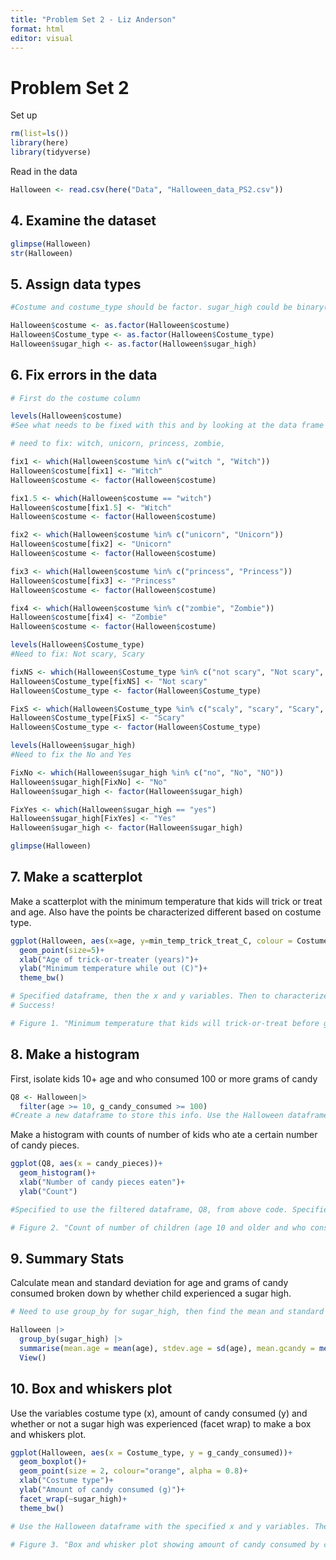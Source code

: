 ```yaml
---
title: "Problem Set 2 - Liz Anderson"
format: html
editor: visual
---
```


# Problem Set 2

Set up

```r
rm(list=ls())
library(here)
library(tidyverse)
```

Read in the data

```r
Halloween <- read.csv(here("Data", "Halloween_data_PS2.csv"))
```

## 4. Examine the dataset

```r
glimpse(Halloween)
str(Halloween)

```

## 5. Assign data types

```r
#Costume and costume_type should be factor. sugar_high could be binary(logical) or factor

Halloween$costume <- as.factor(Halloween$costume)
Halloween$Costume_type <- as.factor(Halloween$Costume_type)
Halloween$sugar_high <- as.factor(Halloween$sugar_high)
```

## 6. Fix errors in the data

```r
# First do the costume column

levels(Halloween$costume) 
#See what needs to be fixed with this and by looking at the data frame and using command F due to how many levels there are. 

# need to fix: witch, unicorn, princess, zombie, 

fix1 <- which(Halloween$costume %in% c("witch ", "Witch"))
Halloween$costume[fix1] <- "Witch"
Halloween$costume <- factor(Halloween$costume)

fix1.5 <- which(Halloween$costume == "witch")
Halloween$costume[fix1.5] <- "Witch"
Halloween$costume <- factor(Halloween$costume)

fix2 <- which(Halloween$costume %in% c("unicorn", "Unicorn"))
Halloween$costume[fix2] <- "Unicorn"
Halloween$costume <- factor(Halloween$costume)

fix3 <- which(Halloween$costume %in% c("princess", "Princess"))
Halloween$costume[fix3] <- "Princess"
Halloween$costume <- factor(Halloween$costume)

fix4 <- which(Halloween$costume %in% c("zombie", "Zombie"))
Halloween$costume[fix4] <- "Zombie"
Halloween$costume <- factor(Halloween$costume)
```

```r
levels(Halloween$Costume_type)
#Need to fix: Not scary, Scary

fixNS <- which(Halloween$Costume_type %in% c("not scary", "Not scary", "notscary"))
Halloween$Costume_type[fixNS] <- "Not scary"
Halloween$Costume_type <- factor(Halloween$Costume_type)

FixS <- which(Halloween$Costume_type %in% c("scaly", "scary", "Scary", "scary "))
Halloween$Costume_type[FixS] <- "Scary"
Halloween$Costume_type <- factor(Halloween$Costume_type)
```

```r
levels(Halloween$sugar_high)
#Need to fix the No and Yes

FixNo <- which(Halloween$sugar_high %in% c("no", "No", "NO"))
Halloween$sugar_high[FixNo] <- "No"
Halloween$sugar_high <- factor(Halloween$sugar_high)

FixYes <- which(Halloween$sugar_high == "yes")
Halloween$sugar_high[FixYes] <- "Yes"
Halloween$sugar_high <- factor(Halloween$sugar_high)
```

```r
glimpse(Halloween)
```

## 7. Make a scatterplot

Make a scatterplot with the minimum temperature that kids will trick or treat and age. Also have the points be characterized different based on costume type.

```r
ggplot(Halloween, aes(x=age, y=min_temp_trick_treat_C, colour = Costume_type, shape = Costume_type))+
  geom_point(size=5)+
  xlab("Age of trick-or-treater (years)")+
  ylab("Minimum temperature while out (C)")+
  theme_bw()

# Specified dataframe, then the x and y variables. Then to characterize the points shape and color by another variable (Costume_type). Then specified point size. Next customized the x and y variable titles, then finally got rid of the gray background. 
# Success!

# Figure 1. "Minimum temperature that kids will trick-or-treat before going home as a function of each child’s age and costume type."
```

## 8. Make a histogram

First, isolate kids 10+ age and who consumed 100 or more grams of candy

```r
Q8 <- Halloween|>
  filter(age >= 10, g_candy_consumed >= 100)
#Create a new dataframe to store this info. Use the Halloween dataframe. Filter based on age and grams of candy consumed so only returns the rows with values that meet the rules specified. 
```

Make a histogram with counts of number of kids who ate a certain number of candy pieces.

```r
ggplot(Q8, aes(x = candy_pieces))+
  geom_histogram()+
  xlab("Number of candy pieces eaten")+
  ylab("Count")

#Specified to use the filtered dataframe, Q8, from above code. Specified the x variable is candy pieces (only need to say the x variable for a histogram). Then told R to plot a histogram and what to name the x and y axes.

# Figure 2. "Count of number of children (age 10 and older and who consumed at least 100 grams of candy) eating different numbers of pieces of candy."
```

## 9. Summary Stats

Calculate mean and standard deviation for age and grams of candy consumed broken down by whether child experienced a sugar high.

```r
# Need to use group_by for sugar_high, then find the mean and standard deviation for the two variables

Halloween |>
  group_by(sugar_high) |>
  summarise(mean.age = mean(age), stdev.age = sd(age), mean.gcandy = mean(g_candy_consumed), stdev.gcandy = sd(g_candy_consumed)) |>
  View()

```

## 10. Box and whiskers plot

Use the variables costume type (x), amount of candy consumed (y) and whether or not a sugar high was experienced (facet wrap) to make a box and whiskers plot.

```r
ggplot(Halloween, aes(x = Costume_type, y = g_candy_consumed))+
  geom_boxplot()+
  geom_point(size = 2, colour="orange", alpha = 0.8)+
  xlab("Costume type")+
  ylab("Amount of candy consumed (g)")+
  facet_wrap(~sugar_high)+
  theme_bw()

# Use the Halloween dataframe with the specified x and y variables. Then add a boxplot and points from the dataframe, with the specified size, color, and transparency. Make the axes titled as written after xlab and ylab. Use facet_wrap to have 2 boxplots based on the variable sugar_high, and get rid of the gray background. 

# Figure 3. "Box and whisker plot showing amount of candy consumed by children wearing different types of Halloween costume separated according to whether the child experienced a resulting sugar high (“no” vs. “yes”)."
```
